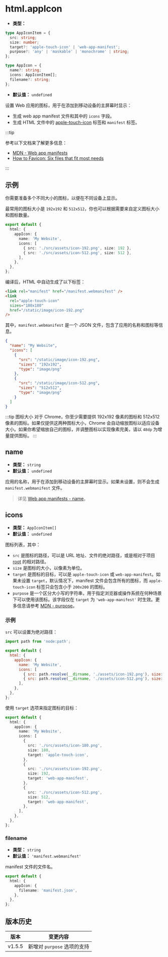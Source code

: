 # html.appIcon

- **类型：**

```ts
type AppIconItem = {
  src: string;
  size: number;
  target?: 'apple-touch-icon' | 'web-app-manifest';
  purpose?: 'any' | 'maskable' | 'monochrome' | string;
};

type AppIcon = {
  name?: string;
  icons: AppIconItem[];
  filename?: string;
};
```

- **默认值：** `undefined`

设置 Web 应用的图标，用于在添加到移动设备的主屏幕时显示：

- 生成 web app manifest 文件和其中的 `icons` 字段。
- 生成 HTML 文件中的 [apple-touch-icon](https://webhint.io/docs/user-guide/hints/hint-apple-touch-icons/) 标签和 `manifest` 标签。

:::tip

参考以下文档来了解更多信息：

- [MDN - Web app manifests](https://developer.mozilla.org/en-US/docs/Web/Manifest)
- [How to Favicon: Six files that fit most needs](https://evilmartians.com/chronicles/how-to-favicon-in-2021-six-files-that-fit-most-needs)

:::

## 示例

你需要准备多个不同大小的图标，以便在不同设备上显示。

最常用的图标大小是 `192x192` 和 `512x512`，你也可以根据需要来自定义图标大小和图标数量。

```ts title="rsbuild.config.ts"
export default {
  html: {
    appIcon: {
      name: 'My Website',
      icons: [
        { src: './src/assets/icon-192.png', size: 192 },
        { src: './src/assets/icon-512.png', size: 512 },
      ],
    },
  },
};
```

编译后，HTML 中自动生成了以下标签：

```html
<link rel="manifest" href="/manifest.webmanifest" />
<link
  rel="apple-touch-icon"
  sizes="180x180"
  href="/static/image/icon-192.png"
/>
```

其中，`manifest.webmanifest` 是一个 JSON 文件，包含了应用的名称和图标等信息。

```json
{
  "name": "My Website",
  "icons": [
    {
      "src": "/static/image/icon-192.png",
      "sizes": "192x192",
      "type": "image/png"
    },
    {
      "src": "/static/image/icon-512.png",
      "sizes": "512x512",
      "type": "image/png"
    }
  ]
}
```

:::tip 图标大小
对于 Chrome，你至少需要提供 192x192 像素的图标和 512x512 像素的图标。如果仅提供这两种图标大小，Chrome 会自动缩放图标以适应设备大小。如果你希望缩放自己的图标，并调整图标以实现像素完美，请以 `48dp` 为增量提供图标。
:::

## name

- **类型：** `string`
- **默认值：** `undefined`

应用的名称，用于在添加到移动设备的主屏幕时显示。如果未设置，则不会生成 `manifest.webmanifest` 文件。

> 详见 [Web app manifests - name](https://developer.mozilla.org/en-US/docs/Web/Manifest/name)。

## icons

- **类型：** `AppIconItem[]`
- **默认值：** `undefined`

图标列表，其中：

- `src` 是图标的路径，可以是 URL 地址、文件的绝对路径，或是相对于项目 [root](/config/root) 的相对路径。
- `size` 是图标的大小，以像素为单位。
- `target` 是图标的目标，可以是 `apple-touch-icon` 或 `web-app-manifest`。如果未设置 `target`，默认情况下，manifest 文件会包含所有的图标，而 `apple-touch-icon` 标签只会包含小于 `200x200` 的图标。
- `purpose` 是一个区分大小写的字符串，用于指定浏览器或操作系统在何种场景下可以使用该图标。该字段仅在 `target` 为 `'web-app-manifest'` 时生效。更多信息请参考 [MDN - purpose](https://developer.mozilla.org/en-US/docs/Web/Progressive_web_apps/Manifest/Reference/icons#purpose)。

### 示例

`src` 可以设置为绝对路径：

```js
import path from 'node:path';

export default {
  html: {
    appIcon: {
      name: 'My Website',
      icons: [
        { src: path.resolve(__dirname, './assets/icon-192.png'), size: 192 },
        { src: path.resolve(__dirname, './assets/icon-512.png'), size: 512 },
      ],
    },
  },
};
```

使用 `target` 选项来指定图标的目标：

```ts title="rsbuild.config.ts"
export default {
  html: {
    appIcon: {
      name: 'My Website',
      icons: [
        {
          src: './src/assets/icon-180.png',
          size: 180,
          target: 'apple-touch-icon',
        },
        {
          src: './src/assets/icon-192.png',
          size: 192,
          target: 'web-app-manifest',
        },
        {
          src: './src/assets/icon-512.png',
          size: 512,
          target: 'web-app-manifest',
        },
      ],
    },
  },
};
```

### filename

- **类型：** `string`
- **默认值：** `'manifest.webmanifest'`

manifest 文件的文件名。

```ts title="rsbuild.config.ts"
export default {
  html: {
    appIcon: {
      filename: 'manifest.json',
    },
  },
};
```

## 版本历史

| 版本   | 变更内容                    |
| ------ | --------------------------- |
| v1.5.5 | 新增对 `purpose` 选项的支持 |
